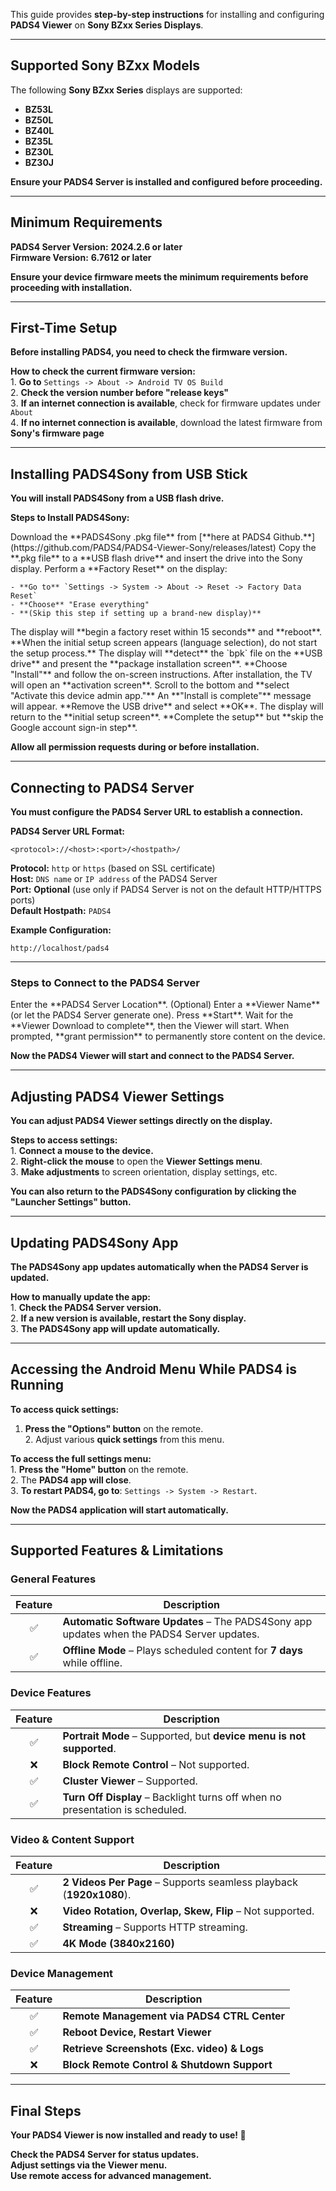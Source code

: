 This guide provides **step-by-step instructions** for installing and configuring **PADS4 Viewer** on **Sony BZxx Series Displays**.

---

## **Supported Sony BZxx Models**

The following **Sony BZxx Series** displays are supported:

- **BZ53L**
- **BZ50L**
- **BZ40L**
- **BZ35L**
- **BZ30L**
- **BZ30J**

**Ensure your PADS4 Server is installed and configured before proceeding.**

---

## **Minimum Requirements**

**PADS4 Server Version:** **2024.2.6 or later**\
**Firmware Version:** **6.7612 or later**

**Ensure your device firmware meets the minimum requirements before proceeding with installation.**

---

## **First-Time Setup**

**Before installing PADS4, you need to check the firmware version.**

**How to check the current firmware version:**\
1️. **Go to** `Settings -> About -> Android TV OS Build`\
2️. **Check the version number before "release keys"**\
3️. **If an internet connection is available**, check for firmware updates under `About`\
4️. **If no internet connection is available**, download the latest firmware from **Sony's firmware page**

---

## **Installing PADS4Sony from USB Stick**

**You will install PADS4Sony from a USB flash drive.**

**Steps to Install PADS4Sony:**

<Steps>
  <Step title="Step One">
    Download the **PADS4Sony .pkg file** from [**here at PADS4 Github.**](https://github.com/PADS4/PADS4-Viewer-Sony/releases/latest)
  </Step>
  <Step title="Step Two">
    Copy the **.pkg file** to a **USB flash drive** and insert the drive into the Sony display.
  </Step>
  <Step title="Step Three">
    Perform a **Factory Reset** on the display:

    - **Go to** `Settings -> System -> About -> Reset -> Factory Data Reset`
    - **Choose** "Erase everything"
    - **(Skip this step if setting up a brand-new display)**
  </Step>
  <Step title="Step Four">
    The display will **begin a factory reset within 15 seconds** and **reboot**.
  </Step>
  <Step title="Step Five">
    **When the initial setup screen appears (language selection), do not start the setup process.**
  </Step>
  <Step title="Step Six">
    The display will **detect** the `bpk` file on the **USB drive** and present the **package installation screen**.
  </Step>
  <Step title="Step Seven">
    **Choose "Install"** and follow the on-screen instructions.
  </Step>
  <Step title="Step Eight">
    After installation, the TV will open an **activation screen**.
  </Step>
  <Step title="Step Nine">
    Scroll to the bottom and **select "Activate this device admin app."**
  </Step>
  <Step title="Step Ten">
    An **"Install is complete"** message will appear. **Remove the USB drive** and select **OK**.
  </Step>
  <Step title="Step Eleven">
    The display will return to the **initial setup screen**. **Complete the setup** but **skip the Google account sign-in step**.
  </Step>
</Steps>

**Allow all permission requests during or before installation.**

---

## **Connecting to PADS4 Server**

**You must configure the PADS4 Server URL to establish a connection.**

**PADS4 Server URL Format:**

```
<protocol>://<host>:<port>/<hostpath>/
```

**Protocol:** `http` or `https` (based on SSL certificate)\
**Host:** `DNS name` or `IP address` of the PADS4 Server\
**Port:** **Optional** (use only if PADS4 Server is not on the default HTTP/HTTPS ports)\
**Default Hostpath:** `PADS4`

**Example Configuration:**

```
http://localhost/pads4
```

---

### **Steps to Connect to the PADS4 Server**

<Steps>
  <Step title="Step One">
    Enter the **PADS4 Server Location**.
  </Step>
  <Step title="Step Two">
    (Optional) Enter a **Viewer Name** (or let the PADS4 Server generate one).
  </Step>
  <Step title="Step Three">
    Press **Start**.
  </Step>
  <Step title="Step Four">
    Wait for the **Viewer Download to complete**, then the Viewer will start.
  </Step>
  <Step title="Step Five">
    When prompted, **grant permission** to permanently store content on the device.
  </Step>
</Steps>

**Now the PADS4 Viewer will start and connect to the PADS4 Server.**

---

## **Adjusting PADS4 Viewer Settings**

**You can adjust PADS4 Viewer settings directly on the display.**

**Steps to access settings:**\
1️. **Connect a mouse to the device.**\
2️. **Right-click the mouse** to open the **Viewer Settings menu**.\
3️. **Make adjustments** to screen orientation, display settings, etc.

**You can also return to the PADS4Sony configuration by clicking the "Launcher Settings" button.**

---

## **Updating PADS4Sony App**

**The PADS4Sony app updates automatically when the PADS4 Server is updated.**

**How to manually update the app:**\
1️. **Check the PADS4 Server version.**\
2️. **If a new version is available, restart the Sony display.**\
3️. **The PADS4Sony app will update automatically.**

---

## **Accessing the Android Menu While PADS4 is Running**

**To access quick settings:**

1. **Press the "Options" button** on the remote.\
   2️. Adjust various **quick settings** from this menu.

**To access the full settings menu:**\
1️. **Press the "Home" button** on the remote.\
2️. The **PADS4 app will close**.\
3️. **To restart PADS4, go to**: `Settings -> System -> Restart`.

**Now the PADS4 application will start automatically.**

---

## **Supported Features & Limitations**

### **General Features**

| Feature | Description                                                                               |
| :-----: | ----------------------------------------------------------------------------------------- |
| ✅       | **Automatic Software Updates** – The PADS4Sony app updates when the PADS4 Server updates. |
| ✅       | **Offline Mode** – Plays scheduled content for **7 days** while offline.                  |

### **Device Features**

| Feature | Description                                                                   |
| :-----: | ----------------------------------------------------------------------------- |
| ✅       | **Portrait Mode** – Supported, but **device menu is not supported**.          |
| ❌       | **Block Remote Control** – Not supported.                                     |
| ✅       | **Cluster Viewer** – Supported.                                               |
| ✅       | **Turn Off Display** – Backlight turns off when no presentation is scheduled. |

### **Video & Content Support**

| Feature | Description                                                         |
| :-----: | ------------------------------------------------------------------- |
| ✅       | **2 Videos Per Page** – Supports seamless playback (**1920x1080**). |
| ❌       | **Video Rotation, Overlap, Skew, Flip** – Not supported.            |
| ✅       | **Streaming** – Supports HTTP streaming.                            |
| ✅       | **4K Mode (3840x2160)**                    |

### **Device Management**

| Feature | Description                                  |
| :-----: | -------------------------------------------- |
| ✅       | **Remote Management via PADS4 CTRL Center**  |
| ✅       | **Reboot Device, Restart Viewer**            |
| ✅       | **Retrieve Screenshots (Exc. video) & Logs** |
| ❌       | **Block Remote Control & Shutdown Support**  |

---

## **Final Steps**

**Your PADS4 Viewer is now installed and ready to use\! 🎉**

**Check the PADS4 Server for status updates.**\
**Adjust settings via the Viewer menu.**\
**Use remote access for advanced management.**